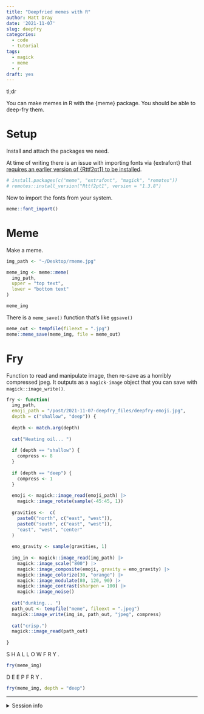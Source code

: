 ```yaml
---
title: "Deepfried memes with R"
author: Matt Dray
date: '2021-11-07'
slug: deepfry
categories:
  - code
  - tutorial
tags:
  - magick
  - meme
  - r
draft: yes
---
```



tl;dr

You can make memes in R with the {meme} package. You should be able to deep-fry them.

# Setup

Install and attach the packages we need.

At time of writing there is an issue with importing fonts via {extrafont} that [requires an earlier version of {Rttf2pt1} to be installed](https://stackoverflow.com/a/68642855).

```r
# install.packages(c("meme", "extrafont", "magick", "remotes"))
# remotes::install_version("Rttf2pt1", version = "1.3.8")
```

Now to import the fonts from your system.

```r
meme::font_import()
```

# Meme

Make a meme.

```r
img_path <- "~/Desktop/rmeme.jpg"

meme_img <- meme::meme(
  img_path,
  upper = "top text",
  lower = "bottom text"
)

meme_img
```

There is a `meme_save()` function that's like `ggsave()`

```r
meme_out <- tempfile(fileext = ".jpg")
meme::meme_save(meme_img, file = meme_out)
```

# Fry

Function to read and manipulate image, then re-save as a horribly compressed jpeg. It outputs as a `magick-image` object that you can save with `magick::image_write()`.

```r
fry <- function(
  img_path,
  emoji_path = "/post/2021-11-07-deepfry_files/deepfry-emoji.jpg",
  depth = c("shallow", "deep")) {
  
  depth <- match.arg(depth)
  
  cat("Heating oil... ")
  
  if (depth == "shallow") {
    compress <- 8
  } 
  
  if (depth == "deep") {
    compress <- 1
  } 
  
  emoji <- magick::image_read(emoji_path) |> 
    magick::image_rotate(sample(-45:45, 1))
  
  gravities <-  c(
    paste0("north", c("east", "west")),
    paste0("south", c("east", "west")),
    "east", "west", "center"
  )
  
  emo_gravity <- sample(gravities, 1)
  
  img_in <- magick::image_read(img_path) |> 
    magick::image_scale("800") |> 
    magick::image_composite(emoji, gravity = emo_gravity) |> 
    magick::image_colorize(30, "orange") |>
    magick::image_modulate(80, 120, 90) |> 
    magick::image_contrast(sharpen = 100) |> 
    magick::image_noise()
  
  cat("dunking... ")
  path_out <- tempfile("meme", fileext = ".jpeg")
  magick::image_write(img_in, path_out, "jpeg", compress)
  
  cat("crisp.")
  magick::image_read(path_out)
  
}
```

S H A L L O W   F R Y .

```r
fry(meme_img)
```

D E E P   F R Y .

```r
fry(meme_img, depth = "deep")
```

---
<details><summary>Session info</summary>
```r
sessioninfo::session_info()
```
</details>
